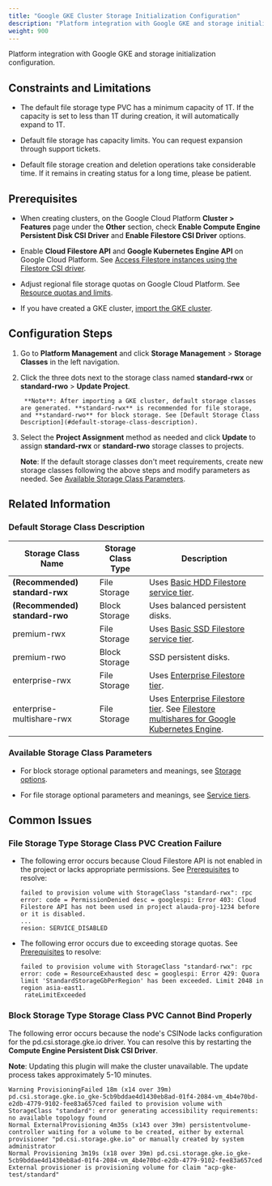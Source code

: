 ```yaml
---
title: "Google GKE Cluster Storage Initialization Configuration"
description: "Platform integration with Google GKE and storage initialization configuration."
weight: 900
---
```


Platform integration with Google GKE and storage initialization configuration.

## Constraints and Limitations

* The default file storage type PVC has a minimum capacity of 1T. If the capacity is set to less than 1T during creation, it will automatically expand to 1T.

* Default file storage has capacity limits. You can request expansion through support tickets.

* Default file storage creation and deletion operations take considerable time. If it remains in creating status for a long time, please be patient.

## Prerequisites

* When creating clusters, on the Google Cloud Platform **Cluster > Features** page under the **Other** section, check **Enable Compute Engine Persistent Disk CSI Driver** and **Enable Filestore CSI Driver** options.

* Enable **Cloud Filestore API** and **Google Kubernetes Engine API** on Google Cloud Platform. See [Access Filestore instances using the Filestore CSI driver](https://cloud.google.com/kubernetes-engine/docs/how-to/persistent-volumes/filestore-csi-driver?hl=zh-cn).

* Adjust regional file storage quotas on Google Cloud Platform. See [Resource quotas and limits](https://cloud.google.com/compute/resource-usage?hl=zh-cn).

* If you have created a GKE cluster, [import the GKE cluster](/configure/clusters/managed/import/gcp-gke.mdx).

## Configuration Steps

1. Go to **Platform Management** and click **Storage Management** > **Storage Classes** in the left navigation.

2. Click the three dots next to the storage class named **standard-rwx** or **standard-rwo** > **Update Project**.

        **Note**: After importing a GKE cluster, default storage classes are generated. **standard-rwx** is recommended for file storage, and **standard-rwo** for block storage. See [Default Storage Class Description](#default-storage-class-description).

3. Select the **Project Assignment** method as needed and click **Update** to assign **standard-rwx** or **standard-rwo** storage classes to projects.

    **Note**: If the default storage classes don't meet requirements, create new storage classes following the above steps and modify parameters as needed. See [Available Storage Class Parameters](#available-storage-class-parameters).

## Related Information

### Default Storage Class Description

| Storage Class Name | Storage Class Type | Description |
|---|---|---|
| **(Recommended) standard-rwx** | File Storage | Uses [Basic HDD Filestore service tier](https://cloud.google.com/filestore/docs/service-tiers?hl=zh-cn#basic_hdd_and_basic_ssd_tiers). |
| **(Recommended) standard-rwo** | Block Storage | Uses balanced persistent disks. |
| premium-rwx | File Storage | Uses [Basic SSD Filestore service tier](https://cloud.google.com/filestore/docs/service-tiers?hl=zh-cn#basic_hdd_and_basic_ssd_tiers). |
| premium-rwo | Block Storage | SSD persistent disks. |
| enterprise-rwx | File Storage | Uses [Enterprise Filestore tier](https://cloud.google.com/filestore/docs/service-tiers?hl=zh-cn#enterprise_tier). |
| enterprise-multishare-rwx | File Storage | Uses [Enterprise Filestore tier](https://cloud.google.com/filestore/docs/service-tiers?hl=zh-cn#enterprise_tier). See [Filestore multishares for Google Kubernetes Engine](https://cloud.google.com/filestore/docs/multishares?hl=zh-cn). |

### Available Storage Class Parameters

* For block storage optional parameters and meanings, see [Storage options](https://cloud.google.com/compute/docs/disks?hl=zh-cn#disk-types).

* For file storage optional parameters and meanings, see [Service tiers](https://cloud.google.com/filestore/docs/service-tiers).

## Common Issues

### File Storage Type Storage Class PVC Creation Failure

* The following error occurs because Cloud Filestore API is not enabled in the project or lacks appropriate permissions. See [Prerequisites](#prerequisites) to resolve:

    ```
    failed to provision volume with StorageClass "standard-rwx": rpc error: code = PermissionDenied desc = googlespi: Error 403: Cloud Filestore API has not been used in project alauda-proj-1234 before or it is disabled.
    ...
    resion: SERVICE_DISABLED
    ```
* The following error occurs due to exceeding storage quotas. See [Prerequisites](#prerequisites) to resolve:

    ```
    failed to provision volume with StorageClass "standard-rwx": rpc error: code = ResourceExhausted desc = googlespi: Error 429: Quora limit 'StandardStorageGbPerRegion' has been exceeded. Limit 2048 in region asia-east1.
     rateLimitExceeded
    ```

### Block Storage Type Storage Class PVC Cannot Bind Properly

The following error occurs because the node's CSINode lacks configuration for the pd.csi.storage.gke.io driver. You can resolve this by restarting the **Compute Engine Persistent Disk CSI Driver**.

**Note**: Updating this plugin will make the cluster unavailable. The update process takes approximately 5-10 minutes.

```
Warning ProvisioningFailed 18m (x14 over 39m) pd.csi.storage.gke.io_gke-5cb9bddae4d1430eb8ad-01f4-2084-vm_4b4e70bd-e2db-4779-9102-fee83a657ced failed to provision volume with StorageClass "standard": error generating accessibility requirements: no available topology found
Normal ExternalProvisioning 4m35s (x143 over 39m) persistentvolume-controller waiting for a volume to be created, either by external provisioner "pd.csi.storage.gke.io" or manually created by system administrator
Normal Provisioning 3m19s (x18 over 39m) pd.csi.storage.gke.io_gke-5cb9bddae4d1430eb8ad-01f4-2084-vm_4b4e70bd-e2db-4779-9102-fee83a657ced External provisioner is provisioning volume for claim "acp-gke-test/standard"
```
